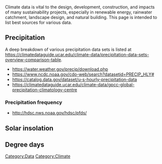 {{Stub}}
Climate data is vital to the design, development, construction, and impacts of many sustainability projects, especially in renewable energy, rainwater catchment, landscape design, and natural building. This page is intended to list best sources for various data. 


==Precipitation==
A deep breakdown of various precipitation data sets is listed at https://climatedataguide.ucar.edu/climate-data/precipitation-data-sets-overview-comparison-table.
*https://water.weather.gov/precip/download.php
*https://www.ncdc.noaa.gov/cdo-web/search?datasetid=PRECIP_HLY#
*https://catalog.data.gov/dataset/u-s-hourly-precipitation-data
*https://climatedataguide.ucar.edu/climate-data/gpcc-global-precipitation-climatology-centre

===Precipitation frequency===
* http://hdsc.nws.noaa.gov/hdsc/pfds/

==Solar insolation==

==Degree days==

[[Category:Data]]
[[Category:Climate]]